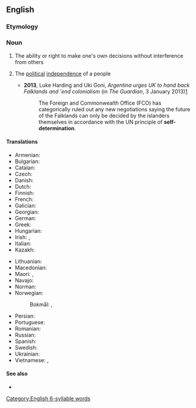 ==English==
{{wikipedia}}

===Etymology===
{{prefix|en|self|determination}}

===Noun===
{{en-noun|-}}

# The ability or right to make one's own decisions without interference from others
# {{lb|en|politics}} The [[political]] [[independence]] of a people
#* '''2013''', Luke Harding and Uki Goni, ''Argentina urges UK to hand back Falklands and 'end colonialism'' (in ''The Guardian'', 3 January 2013)[http://www.guardian.co.uk/uk/2013/jan/02/argentina-britain-hand-back-falklands]
#*: The Foreign and Commonwealth Office (FCO) has categorically ruled out any new negotiations saying the future of the Falklands can only be decided by the islanders themselves in accordance with the UN principle of '''self-determination'''.

====Translations====
{{trans-top|political independence of a people}}
* Armenian: {{t+|hy|ինքնորոշում|sc=Armn}}
* Bulgarian: {{t+|bg| самоопределе́ние|n}}
* Catalan: {{t|ca|autodeterminació|f}}
* Czech: {{t+|cs|sebeurčení|n}}
* Danish: {{t|da|selvbestemmelse|c}}
* Dutch: {{t+|nl|zelfbeschikking|f}}
* Finnish: {{t+|fi|itsemääräämisoikeus}}
* French: {{t+|fr|autodétermination}}
* Galician: {{t+|gl|autodeterminación|f}}
* Georgian: {{t|ka|თვითგამორკვევა}}
* German: {{t+|de|Selbstbestimmung|f}}
* Greek: {{t+|el|αυτοδιάθεση|f}}
* Hungarian: {{t+|hu|önrendelkezés}}
* Irish: {{t|ga|féinchinneadh|m}}, {{t|ga|féinchinntiúchán|m}}
* Italian: {{t+|it|autodeterminazione|f}}
* Kazakh: {{t|kk|өзін-өзі билеу|sc=Cyrl}}
{{trans-mid}}
* Lithuanian: {{t|lt|apsisprendimas|m}}
* Macedonian: {{t|mk|самоопределување|n}}
* Maori: {{t|mi|motuhaketanga}}, {{t|mi|tino rangatiratanga}}
* Navajo: {{t|nv|tʼáá hó ájítʼéego}}
* Norman: {{t|nrf|dêtèrminnâtion dé sé|f}}
* Norwegian:
*: Bokmål: {{t|nb|selvbestemmelse|m}}, {{t|nb|sjølbestemmelse|m}}
* Persian: {{t|fa|تعیین سرنوشت|tr=ta'yin-e sarnevešt|sc=fa-Arab}}
* Portuguese: {{t+|pt|autodeterminação|f}}
* Romanian: {{t+|ro|autodeterminare|f}}
* Russian: {{t+|ru|самоопределе́ние|n}}
* Spanish: {{t|es|autodeterminación|f}}
* Swedish: {{t+|sv|självbestämmande|n}}
* Ukrainian: {{t|uk|самовизначення|n}}
* Vietnamese: {{t|vi|sự tự quyết}}, {{t|vi|quyền tự quyết}}
{{trans-bottom}}

====See also====
* {{l|en|territorial integrity}}

[[Category:English 6-syllable words]]